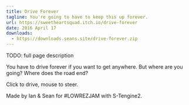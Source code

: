 ```yaml
---
title: Drive Forever
tagline: You're going to have to keep this up forever.
url: https://sweetheartsquad.itch.io/drive-forever
date: 2016 April 17
downloads:
  - https://downloads.seans.site/drive-forever.zip
---
```


TODO: full page description



You have to drive forever if you want to get anywhere. But where are you going? Where does the road end?

Click to drive, mouse to steer.

Made by Ian & Sean for #LOWREZJAM with S-Tengine2.<span></span>
